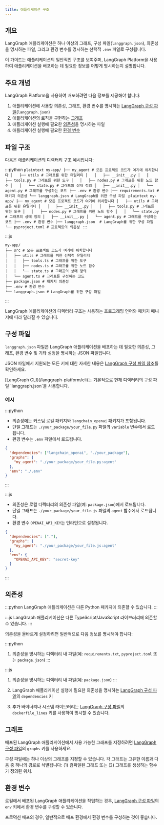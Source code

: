 ```yaml
---
title: 애플리케이션 구조
---
```



<AlphaCallout />

## 개요

LangGraph 애플리케이션은 하나 이상의 그래프, 구성 파일(`langgraph.json`), 의존성을 명시하는 파일, 그리고 환경 변수를 명시하는 선택적 `.env` 파일로 구성됩니다.

이 가이드는 애플리케이션의 일반적인 구조를 보여주며, LangGraph Platform을 사용하여 애플리케이션을 배포하는 데 필요한 정보를 어떻게 명시하는지 설명합니다.

## 주요 개념

LangGraph Platform을 사용하여 배포하려면 다음 정보를 제공해야 합니다:

1. 애플리케이션에 사용할 의존성, 그래프, 환경 변수를 명시하는 [LangGraph 구성 파일](#configuration-file-concepts)(`langgraph.json`)
2. 애플리케이션의 로직을 구현하는 [그래프](#graphs)
3. 애플리케이션 실행에 필요한 [의존성](#dependencies)을 명시하는 파일
4. 애플리케이션 실행에 필요한 [환경 변수](#environment-variables)

## 파일 구조

다음은 애플리케이션의 디렉터리 구조 예시입니다:

:::python
<Tabs>
    <Tab title="Python (requirements.txt)">
    ```plaintext
    my-app/
    ├── my_agent # 모든 프로젝트 코드가 여기에 위치합니다
    │   ├── utils # 그래프를 위한 유틸리티
    │   │   ├── __init__.py
    │   │   ├── tools.py # 그래프를 위한 도구
    │   │   ├── nodes.py # 그래프를 위한 노드 함수
    │   │   └── state.py # 그래프의 상태 정의
    │   ├── __init__.py
    │   └── agent.py # 그래프를 구성하는 코드
    ├── .env # 환경 변수
    ├── requirements.txt # 패키지 의존성
    └── langgraph.json # LangGraph를 위한 구성 파일
    ```
    </Tab>
    <Tab title="Python (pyproject.toml)">
    ```plaintext
    my-app/
    ├── my_agent # 모든 프로젝트 코드가 여기에 위치합니다
    │   ├── utils # 그래프를 위한 유틸리티
    │   │   ├── __init__.py
    │   │   ├── tools.py # 그래프를 위한 도구
    │   │   ├── nodes.py # 그래프를 위한 노드 함수
    │   │   └── state.py # 그래프의 상태 정의
    │   ├── __init__.py
    │   └── agent.py # 그래프를 구성하는 코드
    ├── .env # 환경 변수
    ├── langgraph.json  # LangGraph를 위한 구성 파일
    └── pyproject.toml # 프로젝트의 의존성
    ```
    </Tab>
</Tabs>
:::

:::js
```plaintext
my-app/
├── src # 모든 프로젝트 코드가 여기에 위치합니다
│   ├── utils # 그래프를 위한 선택적 유틸리티
│   │   ├── tools.ts # 그래프를 위한 도구
│   │   ├── nodes.ts # 그래프를 위한 노드 함수
│   │   └── state.ts # 그래프의 상태 정의
│   └── agent.ts # 그래프를 구성하는 코드
├── package.json # 패키지 의존성
├── .env # 환경 변수
└── langgraph.json # LangGraph를 위한 구성 파일
```
:::

<Note>
LangGraph 애플리케이션의 디렉터리 구조는 사용하는 프로그래밍 언어와 패키지 매니저에 따라 달라질 수 있습니다.
</Note>

<a id="configuration-file-concepts"></a>
## 구성 파일

`langgraph.json` 파일은 LangGraph 애플리케이션을 배포하는 데 필요한 의존성, 그래프, 환경 변수 및 기타 설정을 명시하는 JSON 파일입니다.

JSON 파일에서 지원되는 모든 키에 대한 자세한 내용은 [LangGraph 구성 파일 참조](/langgraph-platform/cli#configuration-file)를 확인하세요.

<Tip>
[LangGraph CLI](/langgraph-platform/cli)는 기본적으로 현재 디렉터리의 구성 파일 `langgraph.json`을 사용합니다.
</Tip>

### 예시

:::python
* 의존성에는 커스텀 로컬 패키지와 `langchain_openai` 패키지가 포함됩니다.
* 단일 그래프는 `./your_package/your_file.py` 파일의 `variable` 변수에서 로드됩니다.
* 환경 변수는 `.env` 파일에서 로드됩니다.

```json
{
  "dependencies": ["langchain_openai", "./your_package"],
  "graphs": {
    "my_agent": "./your_package/your_file.py:agent"
  },
  "env": "./.env"
}
```
:::

:::js
* 의존성은 로컬 디렉터리의 의존성 파일(예: `package.json`)에서 로드됩니다.
* 단일 그래프는 `./your_package/your_file.js` 파일의 `agent` 함수에서 로드됩니다.
* 환경 변수 `OPENAI_API_KEY`는 인라인으로 설정됩니다.

```json
{
  "dependencies": ["."],
  "graphs": {
    "my_agent": "./your_package/your_file.js:agent"
  },
  "env": {
    "OPENAI_API_KEY": "secret-key"
  }
}
```
:::

## 의존성

:::python
LangGraph 애플리케이션은 다른 Python 패키지에 의존할 수 있습니다.
:::

:::js
LangGraph 애플리케이션은 다른 TypeScript/JavaScript 라이브러리에 의존할 수 있습니다.
:::

의존성을 올바르게 설정하려면 일반적으로 다음 정보를 명시해야 합니다:

:::python
1. 의존성을 명시하는 디렉터리 내 파일(예: `requirements.txt`, `pyproject.toml` 또는 `package.json`)
:::

:::js
1. 의존성을 명시하는 디렉터리 내 파일(예: `package.json`)
:::

2. LangGraph 애플리케이션 실행에 필요한 의존성을 명시하는 [LangGraph 구성 파일](#configuration-file-concepts)의 `dependencies` 키
3. 추가 바이너리나 시스템 라이브러리는 [LangGraph 구성 파일](#configuration-file-concepts)의 `dockerfile_lines` 키를 사용하여 명시할 수 있습니다.

## 그래프

배포된 LangGraph 애플리케이션에서 사용 가능한 그래프를 지정하려면 [LangGraph 구성 파일](#configuration-file-concepts)의 `graphs` 키를 사용하세요.

구성 파일에는 하나 이상의 그래프를 지정할 수 있습니다. 각 그래프는 고유한 이름과 다음 중 하나의 경로로 식별됩니다: (1) 컴파일된 그래프 또는 (2) 그래프를 생성하는 함수가 정의된 위치.

## 환경 변수

로컬에서 배포된 LangGraph 애플리케이션을 작업하는 경우, [LangGraph 구성 파일](#configuration-file-concepts)의 `env` 키에서 환경 변수를 구성할 수 있습니다.

프로덕션 배포의 경우, 일반적으로 배포 환경에서 환경 변수를 구성하는 것이 좋습니다.
